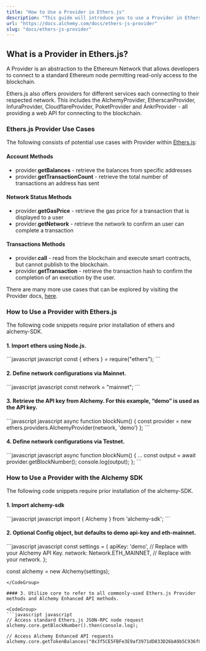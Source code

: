 ```yaml
---
title: "How to Use a Provider in Ethers.js"
description: "This guide will introduce you to use a Provider in Ethers.js and level up your Web3 stack!"
url: "https://docs.alchemy.com/docs/ethers-js-provider"
slug: "docs/ethers-js-provider"
---
```



## What is a Provider in Ethers.js?

A Provider is an abstraction to the Ethereum Network that allows developers to connect to a standard Ethereum node permitting read-only access to the blockchain.

Ethers.js also offers providers for different services each connecting to their respected network. This includes the AlchemyProvider, EtherscanProvider, InfuraProvider, CloudflareProvider, PoketProvider and AnkrProvider - all providing a web API for connecting to the blockchain.

### Ethers.js Provider Use Cases

The following consists of potential use cases with Provider within [Ethers.js](/docs/what-is-ethers-js):

#### Account Methods

* provider.**getBalances** - retrieve the balances from specific addresses
* provider.**getTransactionCount** - retrieve the total number of transactions an address has sent

#### Network Status Methods

* provider.**getGasPrice** - retrieve the gas price for a transaction that is displayed to a user
* provider.**getNetwork** - retrieve the network to confirm an user can complete a transaction

#### Transactions Methods

* provider.**call** - read from the blockchain and execute smart contracts, but cannot publish to the blockchain.
* provider.**getTransaction** - retrieve the transaction hash to confirm the completion of an execution by the user.

There are many more use cases that can be explored by visiting the Provider docs, [here](https://docs.ethers.io/v5/single-page/#/v5/api/providers/provider/).

### How to Use a Provider with Ethers.js

The following code snippets require prior installation of ethers and alchemy-SDK.

#### 1. Import ethers using Node.js.

<CodeGroup>
  ```javascript javascript
  const { ethers } = require("ethers");
  ```
</CodeGroup>

#### 2. Define network configurations via Mainnet.

<CodeGroup>
  ```javascript javascript
  const network = "mainnet";
  ```
</CodeGroup>

#### 3. Retrieve the API key from Alchemy. For this example, “demo” is used as the API key.

<CodeGroup>
  ```javascript javascript
  async function blockNum() {
      const provider = new ethers.providers.AlchemyProvider(network, 'demo')
  };
  ```
</CodeGroup>

#### 4. Define network configurations via Testnet.

<CodeGroup>
  ```javascript javascript
  async function blockNum() {
  ...
      const output = await provider.getBlockNumber();
      console.log(output);
  };
  ```
</CodeGroup>

### How to Use a Provider with the Alchemy SDK

The following code snippets require prior installation of the alchemy-SDK.

#### 1. Import alchemy-sdk

<CodeGroup>
  ```javascript javascript
  import { Alchemy } from 'alchemy-sdk';
  ```
</CodeGroup>

#### 2. Optional Config object, but defaults to demo api-key and eth-mainnet.

<CodeGroup>
  ```javascript javascript
  const settings = {
      apiKey: 'demo', // Replace with your Alchemy API Key.
      network: Network.ETH_MAINNET, // Replace with your network.
  };

  const alchemy = new Alchemy(settings);
  ```
</CodeGroup>

#### 3. Utilize core to refer to all commonly-used Ethers.js Provider methods and Alchemy Enhanced API methods.

<CodeGroup>
  ```javascript javascript
  // Access standard Ethers.js JSON-RPC node request
  alchemy.core.getBlockNumber().then(console.log);

  // Access Alchemy Enhanced API requests
  alchemy.core.getTokenBalances("0x3f5CE5FBFe3E9af3971dD833D26bA9b5C936f0bE").then(console.log);
  ```
</CodeGroup>
